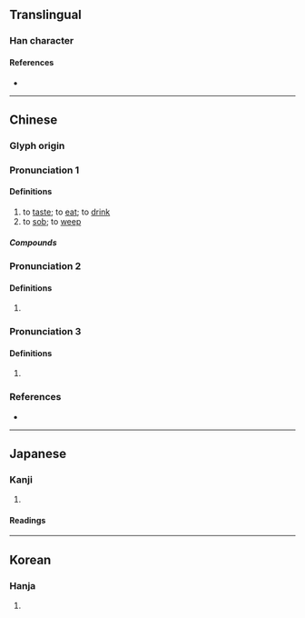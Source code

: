 {{character info/new}}
==Translingual==

===Han character===
{{Han char|rn=30|rad=口|as=08|sn=11|four=67047|canj=REEE|ids=⿰口叕}}

====References====
* {{Han ref|kx=0196.120|dkj=03832|dj=0417.210|hdz=10648.050|uh=555C|ud=21852|bh=B0E3|bd=45283}}

----

==Chinese==


===Glyph origin===
{{Han etym}}

<!--|c=cyut3,zyut3
|h=pfs=cho̍t-->{{attention|zh|Please check and place these pronunciations}}

===Pronunciation 1===
{{zh-forms|alt=嚽,歠,𠼣,𩟫}}
{{zh-pron
|m=chuò
|mc=1+2+3+5
|oc=y,1+2+4+5
|cat=v
}}

====Definitions====
{{zh-hanzi}}

# to [[taste]]; to [[eat]]; to [[drink]] <!-- [1]《廣韻·去聲·祭·綴》啜：甞也。[2]《廣韻·去聲》啜：甞也。[3]《廣韻·入聲》啜：『《說文》曰：甞也。《爾雅》云：茹也，禮曰啜菽飲水。』[4]《禮記·檀弓下》: 孔子曰：「啜菽飲水盡其歡，斯之謂孝。」-->
# to [[sob]]; to [[weep]] <!-- 《詩經·中谷有蓷》:有女仳離、啜其泣矣。-->

=====Compounds=====
{{zh-der|啜汁|啜飲|啜持|啜哄|啜賺|啜茶|啜泣|啜茗|啜菽飲水|餔糟啜醨|餔啜|飲水啜菽}}

===Pronunciation 2===
{{zh-forms|alt=諁}}
{{zh-pron
|m=zhuó
|mc=4
|oc=n,3
|cat=
}}

====Definitions====
{{zh-hanzi}}

# {{defn|zh}}

===Pronunciation 3===
{{zh-forms}}
{{zh-pron
|m=chuài
|cat=pn
}}

====Definitions====
{{zh-hanzi}}

# {{surname|lang=zh}}

===References===
* {{R:yue:Hanzi}}

----

==Japanese==

===Kanji===
{{ja-kanji|grade=|rs=口08}}

# {{defn|lang=ja|sort=口08}}

====Readings====
{{ja-readings
|goon=せち, てち
|kanon=せつ, てつ
|kun=すす-る
}}

----

==Korean==

===Hanja===
{{ko-hanja|hangeul=철|rv=cheol|mr=ch'ŏl}}

# {{defn|lang=ko|sort=口08}}